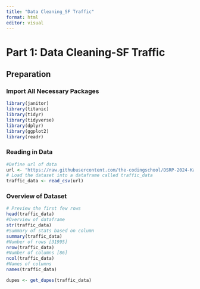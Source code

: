 ```yaml
---
title: "Data Cleaning_SF Traffic"
format: html
editor: visual
---
```


# Part 1: Data Cleaning-SF Traffic

## Preparation

### Import All Necessary Packages

```r
library(janitor)
library(titanic)
library(tidyr) 
library(tidyverse) 
library(dplyr) 
library(ggplot2) 
library(readr)
```

### Reading in Data

```r
#Define url of data
url <- "https://raw.githubusercontent.com/the-codingschool/DSRP-2024-Kaizheng/Emily-branch/Project_Code/Data/data_traffic.csv"
# Load the dataset into a dataframe called traffic_data
traffic_data <- read_csv(url)
```

### Overview of Dataset

```r
# Preview the first few rows
head(traffic_data)
#Overview of dataframe
str(traffic_data)
#Summary of stats based on column
summary(traffic_data)
#Number of rows [31995]
nrow(traffic_data)
#Number of columns [86]
ncol(traffic_data) 
#Names of columns
names(traffic_data)

dupes <- get_dupes(traffic_data)

```
